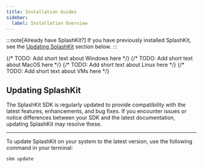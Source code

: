 ```yaml
---
title: Installation Guides
sidebar:
  label: Installation Overview
---
```



:::note[Already have SplashKit?]
If you have previously installed SplashKit, see the [Updating SplashKit](#updating-splashkit) section below.
:::

<CardGrid>
  <Card title="Windows" icon="seti:windows">
    {/* TODO: Add short text about Windows here */}
    <LinkCard
      title="Installation Guide (MSYS2)"
      href="/installation/windows-msys2/"
    />
    <LinkCard
      title="Installation Guide (WSL)"
      href="/installation/windows-wsl/"
    />
  </Card>
  <Card title="MacOS" icon="apple">
    {/* TODO: Add short text about MacOS here */}
    <LinkCard
      title="Installation Guide"
      href="/installation/macos/"
    />
  </Card>
  <Card title="Linux" icon="linux">
    {/* TODO: Add short text about Linux here */}
    <LinkCard
      title="Installation Guide"
      href="/installation/linux/"
    />
  </Card>
  <Card title="Virtual Machine" icon="cloud-download">
    {/* TODO: Add short text about VMs here */}
    <LinkCard
      title="Installation Guide"
      href="/installation/virtual-machine/"
    />
  </Card>
</CardGrid>

## Updating SplashKit

The SplashKit SDK is regularly updated to provide compatibility with the latest features, enhancements, and bug fixes. If you encounter issues or notice differences between your SDK and the latest documentation, updating SplashKit may resolve these.

---

To update SplashKit on your system to the latest version, use the following command in your terminal:

```shell
skm update
```
